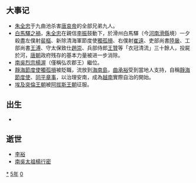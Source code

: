{{yearTOC|905|唐（南吴）'''[[天祐_(唐朝)|天祐]]二年'''；大長和'''[[安国_(大長和)|安国]]四年'''；日本'''[[延喜|延喜]]五年'''}}

== 大事记 ==
*[[朱全忠|朱全忠]]于九曲池杀害[[唐哀帝|唐哀帝]]的全部兄弟九人。
*[[白馬驛之禍|白馬驛之禍]]，[[朱全忠|朱全忠]]在親信[[李振_(五代)|李振]]鼓動下，於滑州白馬驛（今[[河南|河南]][[滑縣|滑縣]]境）一夕殺盡左僕射[[裴樞|裴樞]]、新除清海軍節度使[[獨孤損|獨孤損]]、右僕射[[崔遠_(唐朝)|崔遠]]、吏部尚書[[陆扆|陸扆]]、工部尚書[[王溥_(唐朝)|王溥]]、守太保致仕[[趙崇_(唐朝)|趙崇]]、兵部侍郎[[王贊_(唐朝)|王贊]]等「衣冠清流」三十餘人，投屍於河，[[唐朝|唐朝]]政府残存的基本力量被进一步消除。
*[[南吳烈宗|南吳烈宗]][[楊渥|楊渥]]（僅稱弘农郡王）繼位。
*[[靜海節度使|靜海節度使]][[獨孤損|獨孤損]]被貶職，流放到[[海南島|海南島]]，[[曲承裕|曲承裕]]受到當地人支持，自稱[[靜海節度使|靜海節度使]]、[[同平章事|同平章事]]，以治理安南，成為[[越南|越南]]實際自治的開始。
*[[埃及|埃及]][[突伦王朝|突倫王朝]]被[[阿拔斯王朝|阿拔斯王朝]]征服。

== 出生 ==
*

== 逝世 ==
{{Wikisource year mention}}
* [[李裕|李裕]]
* [[南吳太祖|南吳太祖]][[楊行密|楊行密]]

[[Category:905年|*]]
[[Category:900年代|5年]]
[[Category:10世纪各年|0]]